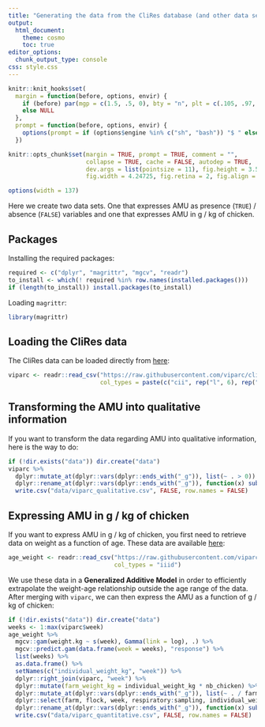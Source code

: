 ```yaml
---
title: "Generating the data from the CliRes database (and other data sets)"
output:
  html_document:
    theme: cosmo
    toc: true
editor_options: 
  chunk_output_type: console
css: style.css
---
```


<!--
IMAGES:
Insert them with: ![alt text](image.png)
You can also resize them if needed: convert image.png -resize 50% image.png
If you want to center the image, go through HTML code:
<div style="text-align:center"><img src ="image.png"/></div>
-->


```r
knitr::knit_hooks$set(
  margin = function(before, options, envir) {
    if (before) par(mgp = c(1.5, .5, 0), bty = "n", plt = c(.105, .97, .13, .97))
    else NULL
  },
  prompt = function(before, options, envir) {
    options(prompt = if (options$engine %in% c("sh", "bash")) "$ " else "> ")
  })

knitr::opts_chunk$set(margin = TRUE, prompt = TRUE, comment = "",
                      collapse = TRUE, cache = FALSE, autodep = TRUE,
                      dev.args = list(pointsize = 11), fig.height = 3.5,
                      fig.width = 4.24725, fig.retina = 2, fig.align = "center")

options(width = 137)
```

Here we create two data sets. One that expresses AMU as presence (`TRUE`) / 
absence (`FALSE`) variables and one that expresses AMU in g / kg of chicken.

## Packages

Installing the required packages:

```r
required <- c("dplyr", "magrittr", "mgcv", "readr")
to_install <- which(! required %in% row.names(installed.packages()))
if (length(to_install)) install.packages(to_install)
```

Loading `magrittr`:

```r
library(magrittr)
```

## Loading the CliRes data

The CliRes data can be loaded directly from
[here](https://raw.githubusercontent.com/viparc/clires_data/master/data/viparc.csv):

```r
viparc <- readr::read_csv("https://raw.githubusercontent.com/viparc/clires_data/master/data/viparc.csv",
                          col_types = paste(c("cii", rep("l", 6), rep("d", 45), "lil"), collapse = ""))
```

## Transforming the AMU into qualitative information

If you want to transform the data regarding AMU into qualitative information,
here is the way to do:

```r
if (!dir.exists("data")) dir.create("data")
viparc %>%
  dplyr::mutate_at(dplyr::vars(dplyr::ends_with("_g")), list(~ . > 0)) %>%
  dplyr::rename_at(dplyr::vars(dplyr::ends_with("_g")), function(x) sub("_g$", "_use", x)) %>% 
  write.csv("data/viparc_qualitative.csv", FALSE, row.names = FALSE)
```

## Expressing AMU in g / kg of chicken

If you want to express AMU in g / kg of chicken, you first need to retrieve
data on weight as a function of age. These data are available
[here](https://raw.githubusercontent.com/viparc/amu_metrics/master/data/age_weight.csv):

```r
age_weight <- readr::read_csv("https://raw.githubusercontent.com/viparc/amu_metrics/master/data/age_weight.csv",
                              col_types = "iiid")
```

We use these data in a **Generalized Additive Model** in order to efficiently
extrapolate the weight-age relationship outside the age range of the data. After
merging with `viparc`, we can then express the AMU as a function of g / kg of
chicken:

```r
if (!dir.exists("data")) dir.create("data")
weeks <- 1:max(viparc$week)
age_weight %>% 
  mgcv::gam(weight.kg ~ s(week), Gamma(link = log), .) %>% 
  mgcv::predict.gam(data.frame(week = weeks), "response") %>% 
  list(weeks) %>% 
  as.data.frame() %>% 
  setNames(c("individual_weight_kg", "week")) %>% 
  dplyr::right_join(viparc, "week") %>% 
  dplyr::mutate(farm_weight_kg = individual_weight_kg * nb_chicken) %>% 
  dplyr::mutate_at(dplyr::vars(dplyr::ends_with("_g")), list(~ . / farm_weight_kg)) %>%
  dplyr::select(farm, flock, week, respiratory:sampling, individual_weight_kg, farm_weight_kg) %>%
  dplyr::rename_at(dplyr::vars(dplyr::ends_with("_g")), function(x) sub("_g$", "_g.kg", x)) %>% 
  write.csv("data/viparc_quantitative.csv", FALSE, row.names = FALSE)
```

